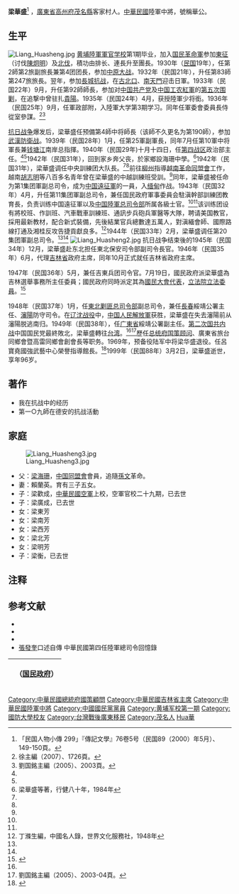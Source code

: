 {{Infobox Officeholder
| name             = 梁華盛
| image            = Liang Huasheng1.jpg
| caption          = [[第二次国共内战|第二次国共内战]]东北战场时的梁华盛
| office1          = {{flagicon|ROC}} 第4任[[吉林省_(中華民國)|吉林省政府]]主席
| term_start1      = 1946年10月2日
| term_end1        = 1948年3月24日
| predecessor1     = [[鄭道儒|鄭道儒]]
| successor1       = [[鄭洞國|鄭洞國]]
| birth_date       = 1904年9月25日
| birth_place      = {{QING|廣東省}}[[高州府|高州府]][[茂名縣|茂名縣]]
| death_date       = {{dda|1999|3|2|1904|9|25}}
| death_place      = {{ROC}}[[臺北市|臺北市]]
| party            = {{kmt}}
}}
'''梁華盛'''{{BD|1904年|9月25日|1999年|3月2日|catIdx=Liang梁}}<ref>「民国人物小傳 299」『傳記文學』76卷5号（民国89（2000）年5月）、149-150頁。</ref> ，[[廣東省|廣東省]][[高州府|高州府]][[茂名縣|茂名縣]]客家村人。[[中華民國|中華民國]]陸軍中將，號稱華公。

==生平==
[[File:Liang_Huasheng.jpg|thumb]]
[[黄埔陸軍軍官学校|黄埔陸軍軍官学校]]第1期毕业，加入[[国民革命軍|国民革命軍]]参加[[東征|東征]]（讨伐[[陳炯明|陳炯明]]）及[[北伐|北伐]]，積功由排长、連長升至團長。1930年（[[民国紀元|民国]]19年），任第2師第2旅副旅長兼第4团团長，参加[[中原大战|中原大战]]。1932年（民国21年），升任第83師第247旅旅長。翌年，参加[[長城抗战|長城抗战]]，在[[古北口|古北口]]、[[南天門|南天門]]迎击日軍。1933年（民国22年）9月，升任第92師師長，参加对[[中国共产党|中国共产党]]及[[中国工农紅軍|中国工农紅軍]]的[[中国共产党第五次反围剿战争|第五次围剿]]，在追撃中曾驻扎[[貴陽市|貴陽]]。1935年（民国24年）4月，获授陸軍少将銜。1936年（民国25年）9月，任軍政部附，入陸軍大学第3期学习。同年任軍委會委員長侍從室參謀。<ref name=Xu>徐主編（2007）、1726頁。</ref><ref name=Liu>劉国銘主編（2005）、2003頁。</ref>

[[抗日战争|抗日战争]]爆发后，梁華盛任预備第4師中将師長（该師不久更名为第190師），参加[[武漢会战|武漢防衛战]]。1939年（民国28年）1月，任第25軍副軍長，同年7月任第10軍中将軍長兼[[钱塘江|钱塘江]]南岸总指揮。1940年（民国29年)十月十四日，任[[抗日战争第四战区|第四战区]]政治部主任。<ref name=Xu/><ref name=Liu/>1942年（民国31年），回到家乡奔父丧，於家鄉設海珊中學。<ref name=bash>梁華盛等著，行健八十年，1984年</ref>1942年（民国31年），梁華盛调任中央訓練团大队長。<ref name=Xu/><ref name=Liu/>前往[[柳州|柳州]]指導[[越南革命同盟會|越南革命同盟會]]工作，越南[[胡志明|胡志明]]等八百多名青年曾在梁華盛的中越訓練班受訓。<ref name=bash/>同年，梁華盛被任命为第1集团軍副总司令，成为[[中国遠征軍|中国遠征軍]]的一員，入[[缅甸|缅甸]]作战。1943年（民国32年）4月，升任第11集团軍副总司令，兼任国民政府軍事委員会駐滇幹部訓練团教育長，负责训练中国遠征軍以及[[中国陸軍总司令部|中国陸軍总司令部]]所属各級士官。<ref name=Xu/><ref name=Liu/>该训练团设有將校班、作訓班、汽車戰車訓練班、通訊步兵砲兵軍醫等大隊，聘请美国教官，採用最新教材，配合新式裝備，先後結業官兵總數達五萬人，對滇緬會師、國際路線打通及湘桂反攻告捷貢獻良多。<ref>丁滌生編，中國名人錄，世界文化服務社，1948年</ref>1944年（民国33年）2月，梁華盛调任第20集团軍副总司令。<ref name=Xu/><ref name=Liu/>
[[File:Liang_Huasheng2.jpg|thumb]]
抗日战争结束後的1945年（民国34年）12月，梁華盛赴东北担任東北保安司令部副司令長官。1946年（民国35年）6月，代理[[吉林省_(中華民国)|吉林省]]政府主席，同年10月正式就任吉林省政府主席。

1947年（民国36年）5月，兼任吉東兵团司令官。7月19日，國民政府派梁華盛為吉林選舉事務所主任委員；國民政府同時派定其為[[國民大會代表|國民大會代表]]，[[立法院|立法院]][[立法委員|立法委員]]。<ref name="民國史大事記">{{cite book|editor=李新總主編，[[中國社會科學院|中國社會科學院]]近代史研究所[[中華民國史|中華民國史]]研究室編，韓信夫、姜克夫主編|title=《中華民國史大事記》|location=[[北京|北京]]|publisher=[[中華書局|中華書局]]|date=2011年7月}}</ref>{{rp|8385-8386}}

1948年（民国37年）1月，任[[東北剿匪总司令部|東北剿匪总司令部]]副总司令，兼任[[長春市|長春]]綏靖公署主任、[[瀋陽市|瀋陽]]防守司令。在[[辽沈战役|辽沈战役]]中，[[中国人民解放軍|中国人民解放軍]]获胜，梁華盛在失去瀋陽前从瀋陽脱逃南归。1949年（民国38年），任[[广東省_(中華民国)|广東省]]綏靖公署副主任。[[第二次国共内战|第二次国共内战]]中国国民党最終敗北，梁華盛轉往[[台湾|台湾]]。<ref name=Xu/><ref>劉国銘主編（2005）、2003-04頁。</ref>歷任[[总统府国策顾问|总统府国策顾问]]、廣東省旅台同鄉會暨高雷同鄉會創會長等职务。1969年，预备役陆军中将梁华盛退役。任呂寶堯國強武藝中心榮譽指導館長。<ref>{{Cite web |url=http://hoplite.cn/templates/hpjxwwg0015.html |title=黄埔一期梁华盛将军遗物，中国黄埔军校网，于2013-07-07查阅 |access-date=2013-07-07 |archive-url=https://web.archive.org/web/20130402173424/http://www.hoplite.cn/Templates/hpjxwwg0015.html |archive-date=2013-04-02 |dead-url=yes }}</ref>1999年（民国88年）3月2日，梁華盛逝世，享年96岁。

== 著作 ==
*我在抗战中的经历
*第一○九師在德安的抗战活動

==家庭==
[[File:Liang_Huasheng3.jpg|thumb]]
*父：[[梁海珊|梁海珊]]，[[中国同盟會|中国同盟會]]會員，追隨[[孫文|孫文]]革命。
*妻：賴蘭英。育有三子五女。
*子：梁歡成，[[中華民國空軍|中華民國空軍]]上校，空軍官校二十九期，已去世
*子：梁廣成，已去世
*女：梁東芳
*女：梁南芳
*女：梁西芳
*女：梁北芳
*女：梁明芳
*子：梁衡，已去世

== 注释 ==
{{commonscat|Liang Huasheng}}
{{reflist}}

==参考文献==
* <span style="font-size:90%;">{{Cite book|author = 徐友春主編|title = 民国人物大辞典 増訂版|year = 2007|publisher = 河北人民出版社|isbn = 978-7-202-03014-1}}</span>
* <span style="font-size:90%;">{{Cite book|author = 劉国銘主編|title = 中国国民党百年人物全書|year = 2005|publisher = 团結出版社|isbn = 7-80214-039-0}}</span>
* <span style="font-size:90%;">{{Cite book|author = 劉寿林等編|title = 民国職官年表|year = 1995|publisher = 中華書局|isbn = 7-101-01320-1}}</span>
*[[張發奎|張發奎]]口述自傳 中華民國第四任陸軍總司令回憶錄
{| class="wikitable" style="margin:0 auto"
|- 
!　{{CHN1928}}（[[国民政府|国民政府]]）
{{先代次代|[[吉林省_(中華民国)|吉林省]]政府主席|<small>1946年10月—1948年3月</small>|[[鄭道儒|鄭道儒]]|[[鄭洞國|鄭洞國]]}}
|}
{{吉林行政长官}}
{{DEFAULTSORT:Liang梁}}
[[Category:中華民國總統府國策顧問|Category:中華民國總統府國策顧問]]
[[Category:中華民國吉林省主席|Category:中華民國吉林省主席]]
[[Category:中華民國陸軍中將|Category:中華民國陸軍中將]]
[[Category:中國國民黨黨員|Category:中國國民黨黨員]]
[[Category:黄埔军校第一期|Category:黄埔军校第一期]]
[[Category:國防大學校友|Category:國防大學校友]]
[[Category:台灣戰後廣東移民|Category:台灣戰後廣東移民]]
[[Category:茂名人|Category:茂名人]]
[[Category:梁姓|Hua華]]